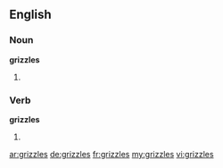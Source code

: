 ==English==

===Noun===
'''grizzles'''

# {{plural of|grizzle}}

===Verb===
'''grizzles'''

# {{third-person singular of|grizzle}}

[[ar:grizzles]]
[[de:grizzles]]
[[fr:grizzles]]
[[my:grizzles]]
[[vi:grizzles]]